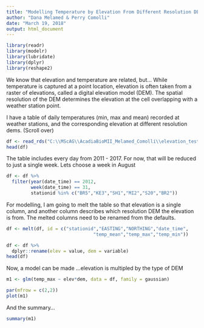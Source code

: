 ---
title: "Modelling Temperature by Elevation From Different Resolution DEM's"
author: "Dana Melamed & Perry Comolli"
date: "March 19, 2018"
output: html_document
---
```{r}
library(readr)
library(modelr)
library(lubridate)
library(dplyr)
library(reshape2)
```


We know that elevation and temperature are related, but...
While temperature is captured at a point location, elevation is often taken from a raster of elevations, called a digital elevation model (DEM). The spatial resolution of the DEM determines the elevation at the cell overlapping with a weather station point.

I have a table of daily temperatures (min, max and mean) recorded at weather stations, and the corresponding elevation at different resolution dems. (Scroll over)

```{r}
df <- read_rds("C:\\MScAG\\AcadiaBioMII_Melamed_Comolli\\elevation_test.rds")
head(df)
```

The table includes every day from 2011 - 2017. For now, that will be reduced to just a single week. Lets choose a week in August

```{r}
df <- df %>%
  filter(year(date_time) == 2012,
         week(date_time) == 31,
         stationid %in% c("BR5","KE3","SH1","MI2","S20","BR2"))
```


For modelling, I am going to melt the table so that elevation is a single column, and another column describes which resolution DEM the elevation is from. The melted columns need to be renamed from the defaults.

```{r}
df <- melt(df, id = c("stationid","EASTING","NORTHING","date_time",
                                "temp_mean","temp_max","temp_min"))

df <- df %>%
  dplyr::rename(elev = value, dem = variable)
head(df)
```


Now, a model can be made ...elevation is multipled by the type of DEM
```{r}
m1 <- glm(temp_max ~ elev*dem, data = df, family = gaussian)

par(mfrow = c(2,2))
plot(m1)
```

And the summary...
```{r}
summary(m1)
```


